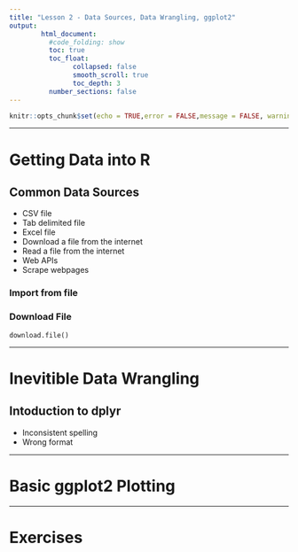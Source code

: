 ```yaml
---
title: "Lesson 2 - Data Sources, Data Wrangling, ggplot2"
output: 
        html_document:
          #code_folding: show
          toc: true
          toc_float: 
                collapsed: false
                smooth_scroll: true
                toc_depth: 3
          number_sections: false
---
```


```r
knitr::opts_chunk$set(echo = TRUE,error = FALSE,message = FALSE, warning = FALSE)
```

<hr>
# Getting Data into R

## Common Data Sources

* CSV file
* Tab delimited file
* Excel file
* Download a file from the internet
* Read a file from the internet
* Web APIs
* Scrape webpages

### Import from file

### Download File

`download.file()`

<hr>
# Inevitible Data Wrangling

## Intoduction to dplyr

* Inconsistent spelling
* Wrong format

<hr>
# Basic ggplot2 Plotting

<hr>
# Exercises